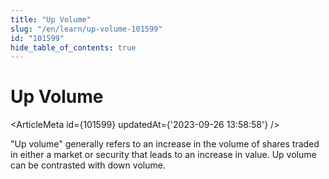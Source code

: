 ```yaml
---
title: "Up Volume"
slug: "/en/learn/up-volume-101599"
id: "101599"
hide_table_of_contents: true
---
```



# Up Volume

<ArticleMeta id={101599} updatedAt={'2023-09-26 13:58:58'} />
<div className='border-solid border-b border-t-0 my-4 border-[var(--ifm-color-gray-300)]' />

"Up volume" generally refers to an increase in the volume of shares traded in either a market or security that leads to an increase in value. Up volume can be contrasted with down volume.
